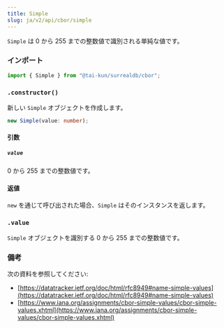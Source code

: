 ```yaml
---
title: Simple
slug: ja/v2/api/cbor/simple
---
```



`Simple` は 0 から 255 までの整数値で識別される単純な値です。

### インポート

```ts
import { Simple } from "@tai-kun/surrealdb/cbor";
```

### `.constructor()`

新しい `Simple` オブジェクトを作成します。

```ts
new Simple(value: number);
```

#### 引数

##### `value`

0 から 255 までの整数値です。

#### 返値

`new` を通じて呼び出された場合、`Simple` はそのインスタンスを返します。

### `.value` <Badge variant="instance" /><Badge variant="property" />

`Simple` オブジェクトを識別する 0 から 255 までの整数値です。

### 備考

次の資料を参照してください:

- [https://datatracker.ietf.org/doc/html/rfc8949#name-simple-values](https://datatracker.ietf.org/doc/html/rfc8949#name-simple-values)
- [https://www.iana.org/assignments/cbor-simple-values/cbor-simple-values.xhtml](https://www.iana.org/assignments/cbor-simple-values/cbor-simple-values.xhtml)
